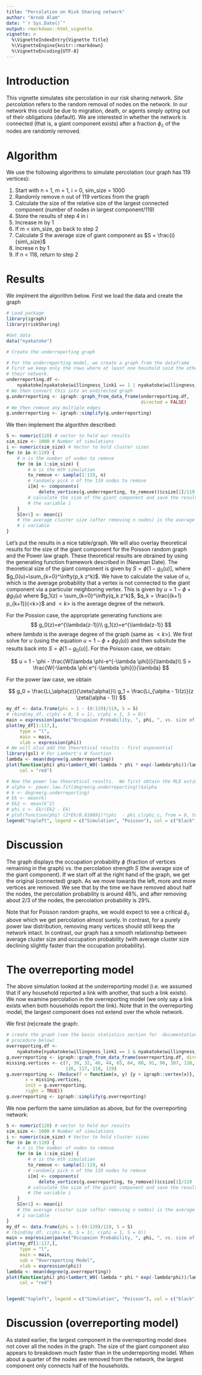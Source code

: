 ```yaml
---
title: "Percolation on Risk Sharing network"
author: "Arnob Alam"
date: "`r Sys.Date()`"
output: rmarkdown::html_vignette
vignette: >
  %\VignetteIndexEntry{Vignette Title}
  %\VignetteEngine{knitr::rmarkdown}
  %\VignetteEncoding{UTF-8}
---
```


# Introduction

This vignette simulates site percolation in our risk sharing network.  _Site
percolation_ refers to the random removal of nodes on the network.  In our
network this could be due to migration, death, or agents simply opting out of
their obligations (default).  We are interested in whether the network is
connected (that is, a giant component exists) after a fraction $\phi_c$ of the
nodes are randomly removed.

# Algorithm

We use the following algorithms to simulate percolation (our graph has 119
vertices):

1. Start with n = 1, m = 1, i = 0, sim_size = 1000
2. Randomly remove n out of 119 vertices from the graph
3. Calculate the size of the relative size of the largest connected component
(number of nodes in largest component/119)
4. Store the results of step 4 in i
5. Increase m by 1
6. If m < sim_size, go back to step 2
7. Calculate $S$ the average size of giant component as $S = \frac{i}{sim\_size}$
8. Increse n by 1
9. If n < 118, return to step 2

# Results

We implment the algorithm below. First we load the data and create the graph

```r
# Load package
library(igraph)
library(riskSharing)

#Get data
data("nyakatoke")

# Create the underreporting graph

# For the underreporting model, we create a graph from the dataframe
# First we keep only the rows where at least one houshold said the other is in
# their network.
underreporting.df <- 
    nyakatoke[nyakatoke$willingness_link1 == 1 | nyakatoke$willingness_link2 == 1,]
# We then convert this into an undirected graph
g.underreporting <- igraph::graph_from_data_frame(underreporting.df, 
                                                  directed = FALSE)
# We then remove any multiple edges
g.underreporting <- igraph::simplify(g.underreporting)
```

We then implement the algorithm described:

```r
S <- numeric(120) # vector to hold our results
sim_size <- 1000 # Number of simulations
i <- numeric(sim_size) # Vector to hold cluster sizes
for (n in 0:119) {
    # n is the number of nodes to remove
    for (m in 1:sim_size) {
        # m is the mth simulation
        to_remove <- sample(1:119, n)
        # randomly pick n of the 119 nodes to remove
        i[m] <- components(
            delete_vertices(g.underreporting, to_remove))$csize[1]/119
        # calculate the size of the giant component and save the result to
        # the variable i
    }
    S[n+1] <- mean(i)
    # the average cluster size (after removing n nodes) is the average of the 
    # i variable
}
```

Let's put the results in a nice table/graph.  We will also overlay theoretical
results for the size of the giant component for the Poisson random graph and the
Power law graph.  These theoretical results are obrained by using the generating
function framework described in (Newman Date).  The theoretical size of the
giant component is given by $S=\phi[1-g_0(u)]$, where 
$g_0(u)=\sum_{k=0}^\infty(p_k z^k)$.  We have to calculate the value of $u$,
which is the average probability that a vertex is not connected to the giant
component via a particular neighboring vertex.  This is given by 
$u = 1 - \phi+\phi g_1(u)$ where $g_1(z) = \sum_{k=0}^\infty(q_k z^k)$,
$q_k = \frac{(k+1) p_{k+1}}{<k>}$ and $<k>$ is the average degree of the network.

For the Possion case, the appropriate generating functions are:
$$
g_0(z)=e^{\lambda(z-1)}\\
g_1(z)=e^{\lambda(z-1)}
$$
where $lambda$ is the average degree of the graph (same as $<k>$).  We first
solve for $u$ (using the equation $u = 1 - \phi+\phi g_1(u)$) and then
subsitute the results back into $S=\phi[1-g_0(u)]$.  For the Poisson case, we
obtain:

$$
u = 1 - \phi - \frac{W(\lambda \phi-e^{-\lambda \phi})}{\lambda}\\
S = \frac{W(-\lambda \phi e^{-\lambda \phi})}{\lambda}
$$

For the power law case, we obtain

$$
g_0 = \frac{Li_\alpha(z)}{\zeta(\alpha)}\\
g_1 = \frac{Li_{\alpha - 1}(z)}{z \zeta(\alpha - 1)}
$$

```r
my_df <- data.frame(phi = 1 - (0:119)/119, S = S)
# rbind(my_df, c(phi = 0, S = 1), c(phi = 1, S = 0))
main = expression(paste("Occupaion Probability, ", phi, ", vs. size of giant cluster ", S))
plot(my_df[1:117,], 
     type = "l", 
     main = main,
     xlab = expression(phi))
# We will also add the theoretical results - first exponential
library(gsl) # For Lambert's W function
lambda <- mean(degree(g.underreporting))
plot(function(phi) phi+lambert_W0(-lambda * phi * exp(-lambda*phi))/lambda, from = 0, to = 1, add = TRUE, 
     col = "red")

# Now the power law theoretical results.  We first obtain the MLE estimates
# alpha <- power.law.fit(degree(g.underreporting))$alpha
# k <- degree(g.underreporting)
# Ek <- mean(k)
# Ek2 <- mean(k^2)
# phi_c <- Ek/(Ek2 - Ek)
# plot(function(phi) (2*Ek/0.810891)*(phi  - phi_c)/phi_c, from = 0, to = 1, add = TRUE, col = "blue")
legend("topleft", legend = c("Simulation", "Poisson"), col = c("black", "red"), lty = c(1, 1))
```

# Discussion

The graph displays the occupation probability $\phi$ (fraction of vertices
remaining in the graph) vs. the percolation strength $S$ (the average size of
the giant component).  If we start off at the right hand of the graph, we get 
the original (connected) graph.  As we move towards the left, more and more vertices
are removed.  We see that by the time we have removed about half the nodes, the
percolation probability is around 48%, and after removing about 2/3 of the nodes,
the percolation probability is 29%.

Note that for Poisson random graphs, we would expect to see a critical $\phi_c$
above which we get percolation almost surely.  In contrast, for a purely power
law distribution, removing many vertices should still keep the network intact.
In contrast, our graph has a smooth relationship between average cluster size
and occupation probability (with average cluster size declining slightly faster
than the occupation probability).

# The overreporting model

The above simulation looked at the underreporting model (i.e. we assumed that if
any household reported a link with another, that such a link exists).  We now
examine percolation in the overreporting model (we only say a link exists when
both households report the link).  Note that in the overreporting model, the
largest component does not extend over the whole network.

We first (re)create the graph:

```r
# create the graph (see the basic statistics section for  documentation of the
# procedure below)
overreporting.df <- 
    nyakatoke[nyakatoke$willingness_link1 == 1 & nyakatoke$willingness_link2 == 1,]
g.overreporting <- igraph::graph_from_data_frame(overreporting.df, directed = FALSE)
missing.vertices <- c(7, 30, 32, 46, 44, 65, 84, 88, 91, 96, 107, 110, 
                      116, 117, 118, 119)
g.overreporting <- (Reduce(f = function(x, y) {y + igraph::vertex(x)},
       x = missing.vertices,
       init = g.overreporting,
       right = TRUE))
g.overreporting <- igraph::simplify(g.overreporting)
```

We now perform the same simulation as above, but for the overreporting network:

```r
S <- numeric(120) # vector to hold our results
sim_size <- 1000 # Number of simulations
i <- numeric(sim_size) # Vector to hold cluster sizes
for (n in 0:119) {
    # n is the number of nodes to remove
    for (m in 1:sim_size) {
        # m is the mth simulation
        to_remove <- sample(1:119, n)
        # randomly pick n of the 119 nodes to remove
        i[m] <- components(
            delete_vertices(g.overreporting, to_remove))$csize[1]/119
        # calculate the size of the giant component and save the result to
        # the variable i
    }
    S[n+1] <- mean(i)
    # the average cluster size (after removing n nodes) is the average of the 
    # i variable
}
my_df <- data.frame(phi = 1-(0:119)/119, S = S)
# rbind(my_df, c(phi = 0, S = 1), c(phi = 1, S = 0))
main = expression(paste("Occupaion Probability, ", phi, ", vs. size of giant cluster ", S))
plot(my_df[1:117,], 
     type = "l", 
     main = main,
     sub = "Overreporting Model",
     xlab = expression(phi))
lambda <- mean(degree(g.overreporting))
plot(function(phi) phi+lambert_W0(-lambda * phi * exp(-lambda*phi))/lambda, from = 0, to = 1, add = TRUE, 
     col = "red")


legend("topleft", legend = c("Simulation", "Poisson"), col = c("black", "red"), lty = c(1, 1))
```

# Discussion (overreporting model)

As stated earlier, the largest component in the overreporting model does not
cover all the nodes in the graph.  The size of the giant component also appears
to breakdown much faster than in the underreporting model.  When about a quarter
of the nodes are removed from the network, the largest component only connects
half of the households.